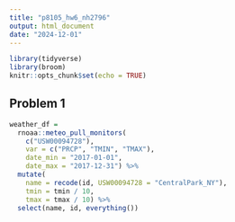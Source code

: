 ```yaml
---
title: "p8105_hw6_nh2796"
output: html_document
date: "2024-12-01"
---
```


```r
library(tidyverse)
library(broom)
knitr::opts_chunk$set(echo = TRUE)
```

## Problem 1

```r
weather_df = 
  rnoaa::meteo_pull_monitors(
    c("USW00094728"),
    var = c("PRCP", "TMIN", "TMAX"), 
    date_min = "2017-01-01",
    date_max = "2017-12-31") %>%
  mutate(
    name = recode(id, USW00094728 = "CentralPark_NY"),
    tmin = tmin / 10,
    tmax = tmax / 10) %>%
  select(name, id, everything())
```


